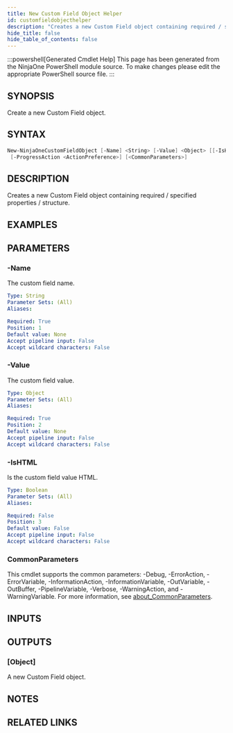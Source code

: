 ```yaml
---
title: New Custom Field Object Helper
id: customfieldobjecthelper
description: "Creates a new Custom Field object containing required / specified properties / structure."
hide_title: false
hide_table_of_contents: false
---
```


:::powershell[Generated Cmdlet Help]
This page has been generated from the NinjaOne PowerShell module source. To make changes please edit the appropriate PowerShell source file.
:::

## SYNOPSIS

Create a new Custom Field object.

## SYNTAX

```powershell
New-NinjaOneCustomFieldObject [-Name] <String> [-Value] <Object> [[-IsHTML] <Boolean>]
 [-ProgressAction <ActionPreference>] [<CommonParameters>]
```

## DESCRIPTION

Creates a new Custom Field object containing required / specified properties / structure.

## EXAMPLES

## PARAMETERS

### -Name

The custom field name.

```yaml
Type: String
Parameter Sets: (All)
Aliases:

Required: True
Position: 1
Default value: None
Accept pipeline input: False
Accept wildcard characters: False
```

### -Value

The custom field value.

```yaml
Type: Object
Parameter Sets: (All)
Aliases:

Required: True
Position: 2
Default value: None
Accept pipeline input: False
Accept wildcard characters: False
```

### -IsHTML

Is the custom field value HTML.

```yaml
Type: Boolean
Parameter Sets: (All)
Aliases:

Required: False
Position: 3
Default value: False
Accept pipeline input: False
Accept wildcard characters: False
```

### CommonParameters

This cmdlet supports the common parameters: -Debug, -ErrorAction, -ErrorVariable, -InformationAction, -InformationVariable, -OutVariable, -OutBuffer, -PipelineVariable, -Verbose, -WarningAction, and -WarningVariable. For more information, see [about_CommonParameters](http://go.microsoft.com/fwlink/?LinkID=113216).

## INPUTS


## OUTPUTS

### [Object]

A new Custom Field object.

## NOTES

## RELATED LINKS
